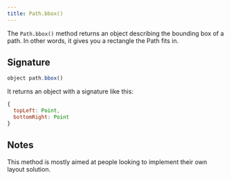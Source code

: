 ```yaml
---
title: Path.bbox()
---
```


The `Path.bbox()` method returns an object describing the bounding box of a path.
In other words, it gives you a rectangle the Path fits in.

## Signature

```js
object path.bbox()
```

It returns an object with a signature like this:

```js
{
  topLeft: Point,
  bottomRight: Point
}
```

## Notes

This method is mostly aimed at people looking to implement their own layout solution.
